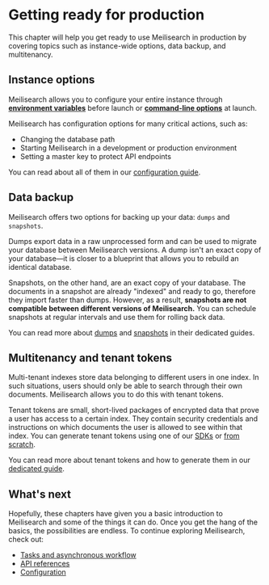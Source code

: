 # Getting ready for production

This chapter will help you get ready to use Meilisearch in production by covering topics such as instance-wide options, data backup, and multitenancy.

## Instance options

Meilisearch allows you to configure your entire instance through **[environment variables](/learn/configuration/instance_options#environment-variables)** before launch or **[command-line options](/learn/configuration/instance_options#command-line-options-and-flags)** at launch.

Meilisearch has configuration options for many critical actions, such as:

- Changing the database path
- Starting Meilisearch in a development or production environment
- Setting a master key to protect API endpoints

You can read about all of them in our [configuration guide](/learn/configuration/instance_options).

## Data backup

Meilisearch offers two options for backing up your data: `dumps` and `snapshots`.

Dumps export data in a raw unprocessed form and can be used to migrate your database between Meilisearch versions. A dump isn't an exact copy of your database—it is closer to a blueprint that allows you to rebuild an identical database.

Snapshots, on the other hand, are an exact copy of your database. The documents in a snapshot are already "indexed" and ready to go, therefore they import faster than dumps. However, as a result, **snapshots are not compatible between different versions of Meilisearch.** You can schedule snapshots at regular intervals and use them for rolling back data.

You can read more about [dumps](/learn/advanced/dumps) and [snapshots](/learn/advanced/snapshots) in their dedicated guides.

## Multitenancy and tenant tokens

Multi-tenant indexes store data belonging to different users in one index. In such situations, users should only be able to search through their own documents. Meilisearch allows you to do this with tenant tokens.

Tenant tokens are small, short-lived packages of encrypted data that prove a user has access to a certain index. They contain security credentials and instructions on which documents the user is allowed to see within that index. You can generate tenant tokens using one of our [SDKs](/learn/security/tenant_tokens#generating-tenant-tokens-with-an-sdk) or [from scratch](/learn/security/tenant_tokens#generating-tenant-tokens-with-an-sdk).

You can read more about tenant tokens and how to generate them in our [dedicated guide](/learn/security/tenant_tokens).

## What's next

Hopefully, these chapters have given you a basic introduction to Meilisearch and some of the things it can do. Once you get the hang of the basics, the possibilities are endless. To continue exploring Meilisearch, check out:

- [Tasks and asynchronous workflow](/learn/async/asynchronous_operations)
- [API references](/reference/api/overview)
- [Configuration](/learn/configuration/instance_options)
